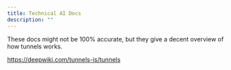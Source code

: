 ```yaml
---
title: Technical AI Docs
description: ""
---
```


These docs might not be 100% accurate, but they give a decent overview of how tunnels works. 

https://deepwiki.com/tunnels-is/tunnels
